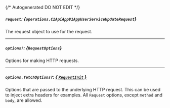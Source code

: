 {/* Autogenerated DO NOT EDIT  */}

##### `request`: *{`operations.C1ApiAppV1AppUserServiceUpdateRequest`}*
The request object to use for the request.
<Collapsible openLabel={Labels.showProperties} closeLabel={Labels.hideProperties}>
    <C1ApiAppV1AppUserServiceUpdateRequest/>
</Collapsible>

---
##### `options?`: *{`RequestOptions`}*
Options for making HTTP requests.

---
##### `options.fetchOptions?`: [*{ `RequestInit` }*](https://developer.mozilla.org/en-US/docs/Web/API/Request/Request#options)
Options that are passed to the underlying HTTP request. This can be used to inject extra headers for examples. All `Request` options, except `method` and `body`, are allowed.


